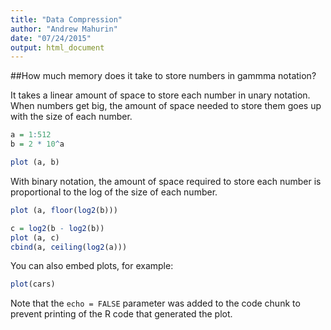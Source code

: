 ```yaml
---
title: "Data Compression"
author: "Andrew Mahurin"
date: "07/24/2015"
output: html_document
---
```

##How much memory does it take to store numbers in gammma notation?

It takes a linear amount of space to store each number in unary notation.  When numbers get big, the amount of space needed to store them goes up with the size of each number.
```r
a = 1:512
b = 2 * 10^a
```
```r
plot (a, b)
```

With binary notation, the amount of space required to store each number is proportional to the log of the size of each number.
```r
plot (a, floor(log2(b)))
```
```r
c = log2(b - log2(b))
plot (a, c)
cbind(a, ceiling(log2(a)))
```

You can also embed plots, for example:

```r
plot(cars)
```

Note that the `echo = FALSE` parameter was added to the code chunk to prevent printing of the R code that generated the plot.
